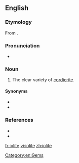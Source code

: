 ==English==
{{wikipedia|Cordierite}}

===Etymology===
From {{etyl|grc|en}} {{m|grc|ἴον||violet}}{{suffix||lite|lang=en}}.

===Pronunciation===
* {{audio-IPA|En-iolite.ogg|/ˈaɪəˌlaɪt/|lang=en}}

===Noun===
{{en-noun|~}}

# {{lb|en|[[gemology]]}} The clear variety of [[cordierite]].

====Synonyms====
* {{l|en|cordierite}}
* {{l|en|dichroite}}

===References===
* {{R:WebMineral}}
* {{R:mindat}}

[[Category:en:Gems]]

[[fr:iolite]]
[[vi:iolite]]
[[zh:iolite]]